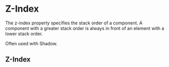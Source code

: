 
<Meta title="Documentation/Styles and Theming/Foundations/Z-Index" />

# Z-Index

The z-index property specifies the stack order of a component. A component with a greater stack order is always in front of an element with a lower stack order.

Often used with Shadow.

## Z-Index

<Canvas>
  <Story name="Z-Index">
    <DocGrid>
      <NumberBlock number="1" cssVariable="--uitk-zIndex-default" />
      <NumberBlock number="1000" cssVariable="--uitk-zIndex-popout" />
      <NumberBlock number="1050" cssVariable="--uitk-zIndex-docked" />
      <NumberBlock number="1100" cssVariable="--uitk-zIndex-appheader" />
      <NumberBlock number="1200" cssVariable="--uitk-zIndex-drawer" />
      <NumberBlock number="1300" cssVariable="--uitk-zIndex-modal" />
      <NumberBlock number="1400" cssVariable="--uitk-zIndex-notification" />
      <NumberBlock number="1420" cssVariable="--uitk-zIndex-dragobject" />
      <NumberBlock number="1450" cssVariable="--uitk-zIndex-contextmenu" />
      <NumberBlock number="1500" cssVariable="--uitk-zIndex-tooltip" />
    </DocGrid>
  </Story>
</Canvas>
